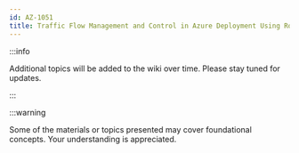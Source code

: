 ```yaml
---
id: AZ-1051
title: Traffic Flow Management and Control in Azure Deployment Using Routes
---
```


:::info

Additional topics will be added to the wiki over time. Please stay tuned for updates.

:::

:::warning

Some of the materials or topics presented may cover foundational concepts. Your understanding is appreciated.
